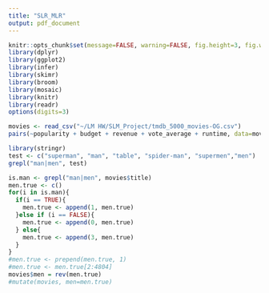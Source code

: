 ```yaml
---
title: "SLR_MLR"
output: pdf_document
---
```


```r
knitr::opts_chunk$set(message=FALSE, warning=FALSE, fig.height=3, fig.width=5, fig.align = "center")
library(dplyr)
library(ggplot2)
library(infer)
library(skimr)
library(broom)
library(mosaic)
library(knitr)
library(readr)
options(digits=3)
```

```r
movies <- read_csv("~/LM HW/SLM_Project/tmdb_5000_movies-OG.csv")
pairs(~popularity + budget + revenue + vote_average + runtime, data=movies, pch=19)

library(stringr)
test <- c("superman", "man", "table", "spider-man", "supermen","men")
grepl("man|men", test)

is.man <- grepl("man|men", movies$title)
men.true <- c()
for(i in is.man){
  if(i == TRUE){
    men.true <- append(1, men.true)
  }else if (i == FALSE){
    men.true <- append(0, men.true)
  } else{
    men.true <- append(3, men.true)
  }
}
#men.true <- prepend(men.true, 1)
#men.true <- men.true[2:4804]
movies$men = rev(men.true)
#mutate(movies, men=men.true)
```